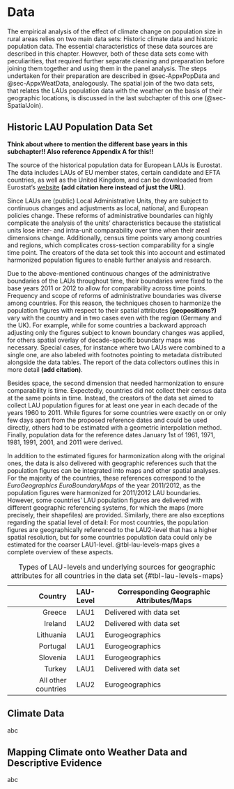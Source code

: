 # Data

The empirical analysis of the effect of climate change on population size in rural areas relies on two main data sets: Historic climate data and historic population data.
The essential characteristics of these data sources are described in this chapter.
However, both of these data sets come with peculiarities, that required further separate cleaning and preparation before joining them together and using them in the panel analysis.
The steps undertaken for their preparation are described in @sec-AppxPopData and @sec-AppxWeatData, analogously.
The spatial join of the two data sets, that relates the LAUs population data with the weather on the basis of their geographic locations, is discussed in the last subchapter of this one (@sec-SpatialJoin).

## Historic LAU Population Data Set

**Think about where to mention the different base years in this subchapter!! Also reference Appendix A for this!!**

<!-- use wording 'geoposition' in explanatory text below -->

<!-- CITATION of the report by Glørsen and Lüer (Spatial Foresight) -->

The source of the historical population data for European LAUs is Eurostat.
The data includes LAUs of EU member states, certain candidate and EFTA countries, as well as the United Kingdom, and can be downloaded from Eurostat's [website](https://ec.europa.eu/eurostat/web/nuts/local-administrative-units) **(add citation here instead of just the URL)**.

Since LAUs are (public) Local Administrative Units, they are subject to continuous changes and adjustments as local, national, and European policies change.
These reforms of administrative boundaries can highly complicate the analysis of the units' characteristics because the statistical units lose inter- and intra-unit comparability over time when their areal dimensions change.
Additionally, census time points vary among countries and regions, which complicates cross-section comparability for a single time point.
The creators of the data set took this into account and estimated harmonized population figures to enable further analysis and research.

Due to the above-mentioned continuous changes of the administrative boundaries of the LAUs throughout time, their boundaries were fixed to the base years 2011 or 2012 to allow for comparability across time points.
Frequency and scope of reforms of administrative boundaries was diverse among countries.
For this reason, the techniques chosen to harmonize the population figures with respect to their spatial attributes **(geopositions?)** vary with the country and in two cases even with the region (Germany and the UK).
For example, while for some countries a backward approach adjusting only the figures subject to known boundary changes was applied, for others spatial overlay of decade-specific boundary maps was necessary.
Special cases, for instance where two LAUs were combined to a single one, are also labeled with footnotes pointing to metadata distributed alongside the data tables.
The report of the data collectors outlines this in more detail **(add citation)**.
<!-- no interpolation here!! -->

Besides space, the second dimension that needed harmonization to ensure comparability is time.
Expectedly, countries did not collect their census data at the same points in time.
Instead, the creators of the data set aimed to collect LAU population figures for at least one year in each decade of the years 1960 to 2011.
While figures for some countries were exactly on or only few days apart from the proposed reference dates and could be used directly, others had to be estimated with a geometric interpolation method.
Finally, population data for the reference dates January 1st of 1961, 1971, 1981, 1991, 2001, and 2011 were derived.

In addition to the estimated figures for harmonization along with the original ones, the data is also delivered with geographic references such that the population figures can be integrated into maps and other spatial analyses.
For the majority of the countries, these references correspond to the *EuroGeographics EuroBoundaryMaps* of the year 2011/2012, as the population figures were harmonized for 2011/2012 LAU boundaries.
However, some countries' LAU population figures are delivered with different geographic referencing systems, for which the maps (more precisely, their shapefiles) are provided.
Similarly, there are also exceptions regarding the spatial level of detail: For most countries, the population figures are geographically referenced to the LAU2-level that has a higher spatial resolution, but for some countries population data could only be estimated for the coarser LAU1-level.
@tbl-lau-levels-maps gives a complete overview of these aspects.

<!-- LAU-2 level: Highest resolution of Eurostat regional typology) -->

<!-- **Add another column to table denoting whether bias due to spatial overlay may be present** -->

<!-- Add another column to table denoting for each country the year for which its boundaries have been recalculated (either 2011 or 2012) -->

|             Country | LAU-Level | Corresponding Geographic Attributes/Maps |
|--------------------:|:---------:|------------------------------------------|
|              Greece |   LAU1    | Delivered with data set                  |
|             Ireland |   LAU2    | Delivered with data set                  |
|           Lithuania |   LAU1    | Eurogeographics                          |
|            Portugal |   LAU1    | Eurogeographics                          |
|            Slovenia |   LAU1    | Eurogeographics                          |
|              Turkey |   LAU1    | Delivered with data set                  |
| All other countries |   LAU2    | Eurogeographics                          |

: Types of LAU-levels and underlying sources for geographic attributes for all countries in the data set {#tbl-lau-levels-maps}

## Climate Data

abc

## Mapping Climate onto Weather Data and Descriptive Evidence {#sec-SpatialJoin}

abc
